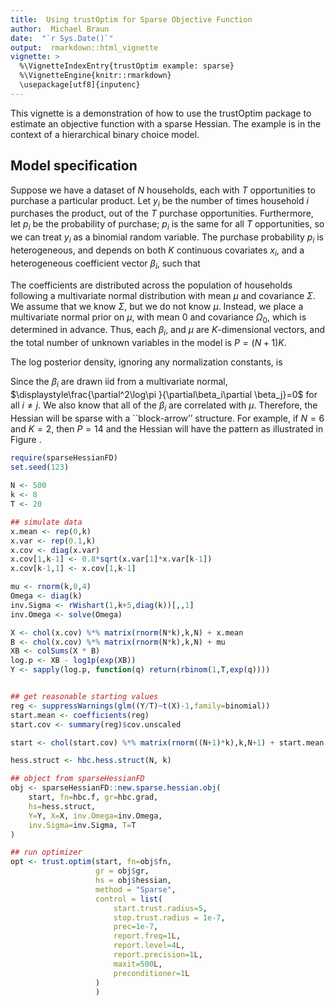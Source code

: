```yaml
---
title:  Using trustOptim for Sparse Objective Function
author:  Michael Braun
date:  "`r Sys.Date()`"
output:  rmarkdown::html_vignette
vignette: >
  %\VignetteIndexEntry{trustOptim example: sparse}
  %\VignetteEngine{knitr::rmarkdown}
  \usepackage[utf8]{inputenc}
---
```


This vignette is a demonstration of how to use the trustOptim package
to estimate an objective function with a sparse Hessian.  The example
is in the context of a hierarchical binary choice model.

## Model specification

Suppose we have a dataset of $N$ households, each with $T$
opportunities to purchase a particular product.  Let $y_i$ be the
number of times household $i$ purchases the product, out of the $T$
purchase opportunities.  Furthermore, let $p_i$ be the probability of
purchase; $p_i$ is the same for all $T$ opportunities, so we can treat
$y_i$ as a binomial random variable.  The purchase probability $p_i$
is heterogeneous, and depends on both $K$ continuous covariates $x_i$,
and a heterogeneous coefficient vector $\beta_i$, such that

\begin{align}
  \label{eq:3}
  p_i=\frac{\exp(x_i^\top\beta_i)}{1+\exp(x_i^\top\beta_i)},~i=1,\ldots, N.
\end{align}


The coefficients are distributed across the population of households
following a multivariate normal distribution with mean $\mu$ and
covariance $\Sigma$.  We assume that we know $\Sigma$, but we do not
know $\mu$.  Instead, we place a multivariate normal prior on $\mu$,
with mean $0$ and covariance $\Omega_0$, which is determined in
advance.  Thus, each $\beta_i$, and $\mu$ are $K$-dimensional vectors,
and the total number of unknown variables in the model is $P = (N+1)K$.

The log posterior density, ignoring any normalization constants, is
\begin{align}
  \label{eq:logPostHier}
 & \log \pi(\beta_{1:N},\mu|Y, X, \Sigma,\Omega_0)=\nonumber\\
&\qquad\qquad\sum_{i=1}^N\left[y_i\log p_i + \left(T-y_i\right)\log \left(1-p_i\right)\right]
-\frac{1}{2}\left(\beta_i-\mu\right)^\top\Sigma^{-1}\left(\beta_i-\mu\right)
-\frac{1}{2}\mu^\top\Omega_0^{-1}\mu
\end{align}

Since the $\beta_i$ are drawn iid from a multivariate normal,
$\displaystyle\frac{\partial^2\log\pi }{\partial\beta_i\partial \beta_j}=0$ for
all $i\neq j$.  We also know that all of the $\beta_i$ are correlated
with $\mu$.  Therefore, the Hessian will be sparse with a
``block-arrow'' structure.  For example, if $N=6$ and $K=2$, then
$P=14$ and the Hessian will have the pattern as illustrated in Figure
\ref{fig:blockArrow}.


\begin{verbbox}
 [1,] | | . . . . . . . . . . | | 
 [2,] | | . . . . . . . . . . | |
 [3,] . . | | . . . . . . . . | |
 [4,] . . | | . . . . . . . . | |
 [5,] . . . . | | . . . . . . | | 
 [6,] . . . . | | . . . . . . | | 
 [7,] . . . . . . | | . . . . | | 
 [8,] . . . . . . | | . . . . | | 
 [9,] . . . . . . . . | | . . | | 
[10,] . . . . . . . . | | . . | |
[11,] . . . . . . . . . . | | | |
[12,] . . . . . . . . . . | | | |
[13,] | | | | | | | | | | | | | | 
[14,] | | | | | | | | | | | | | |
\end{verbbox}


```r
require(sparseHessianFD)
set.seed(123)
    
N <- 500
k <- 8
T <- 20

## simulate data
x.mean <- rep(0,k)
x.var <- rep(0.1,k)
x.cov <- diag(x.var)
x.cov[1,k-1] <- 0.8*sqrt(x.var[1]*x.var[k-1])
x.cov[k-1,1] <- x.cov[1,k-1]

mu <- rnorm(k,0,4)
Omega <- diag(k)
inv.Sigma <- rWishart(1,k+5,diag(k))[,,1]
inv.Omega <- solve(Omega)

X <- chol(x.cov) %*% matrix(rnorm(N*k),k,N) + x.mean
B <- chol(x.cov) %*% matrix(rnorm(N*k),k,N) + mu
XB <- colSums(X * B)
log.p <- XB - log1p(exp(XB))
Y <- sapply(log.p, function(q) return(rbinom(1,T,exp(q))))


## get reasonable starting values
reg <- suppressWarnings(glm((Y/T)~t(X)-1,family=binomial))
start.mean <- coefficients(reg)
start.cov <- summary(reg)$cov.unscaled

start <- chol(start.cov) %*% matrix(rnorm((N+1)*k),k,N+1) + start.mean

hess.struct <- hbc.hess.struct(N, k)

## object from sparseHessianFD
obj <- sparseHessianFD::new.sparse.hessian.obj(
    start, fn=hbc.f, gr=hbc.grad,
    hs=hess.struct,
    Y=Y, X=X, inv.Omega=inv.Omega,
    inv.Sigma=inv.Sigma, T=T
)

## run optimizer
opt <- trust.optim(start, fn=obj$fn,
                   gr = obj$gr,  
                   hs = obj$hessian,
                   method = "Sparse",
                   control = list(
                       start.trust.radius=5,
                       stop.trust.radius = 1e-7,
                       prec=1e-7,
                       report.freq=1L,
                       report.level=4L,
                       report.precision=1L,
                       maxit=500L,
                       preconditioner=1L
                   ) 
                   )
```	






